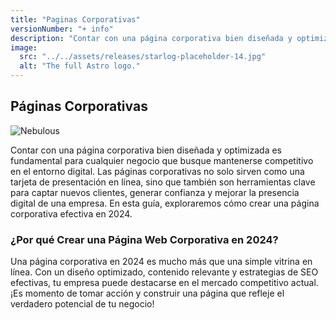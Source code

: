 ```yaml
---
title: "Paginas Corporativas"
versionNumber: "+ info"
description: "Contar con una página corporativa bien diseñada y optimizada es fundamental para cualquier negocio que busque mantenerse competitivo en el entorno digital. Las páginas corporativas no solo sirven como una tarjeta de presentación en línea, sino que también son herramientas clave para captar nuevos clientes, generar confianza y mejorar la presencia digital de una empresa. En esta guía, exploraremos cómo crear una página corporativa efectiva en 2024."
image:
  src: "../../assets/releases/starlog-placeholder-14.jpg"
  alt: "The full Astro logo."
---
```


## Páginas Corporativas

![Nebulous](../../assets/releases/starlog-placeholder-14.jpg)

Contar con una página corporativa bien diseñada y optimizada es fundamental para cualquier negocio que busque mantenerse competitivo en el entorno digital. Las páginas corporativas no solo sirven como una tarjeta de presentación en línea, sino que también son herramientas clave para captar nuevos clientes, generar confianza y mejorar la presencia digital de una empresa. En esta guía, exploraremos cómo crear una página corporativa efectiva en 2024.

### ¿Por qué Crear una Página Web Corporativa en 2024?

Una página corporativa en 2024 es mucho más que una simple vitrina en línea. Con un diseño optimizado, contenido relevante y estrategias de SEO efectivas, tu empresa puede destacarse en el mercado competitivo actual. ¡Es momento de tomar acción y construir una página que refleje el verdadero potencial de tu negocio!